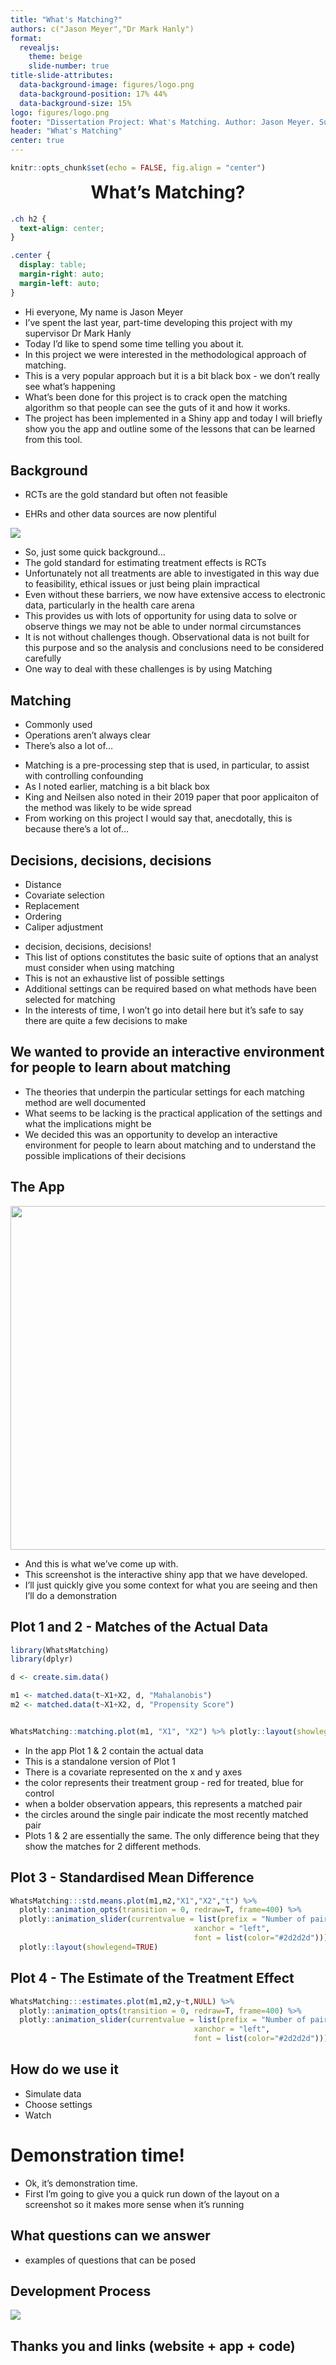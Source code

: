 ```yaml
---
title: "What's Matching?"
authors: c("Jason Meyer","Dr Mark Hanly")
format:
  revealjs:
    theme: beige
    slide-number: true
title-slide-attributes: 
  data-background-image: figures/logo.png
  data-background-position: 17% 44%
  data-background-size: 15%
logo: figures/logo.png
footer: "Dissertation Project: What's Matching. Author: Jason Meyer. Supervisor: Dr Mark Hanly"
header: "What's Matching"
center: true
---
```


```r
knitr::opts_chunk$set(echo = FALSE, fig.align = "center")
```

# What's Matching? {style="text-align: center; margin-top: 6px;" background-size="15%" background-position="17% 44%" background-image="figures/logo.png" auto-animate=true}

```css
.ch h2 {
  text-align: center;
}

.center {
  display: table;
  margin-right: auto;
  margin-left: auto;
}

```


:::notes
-   Hi everyone, My name is Jason Meyer\
-   I've spent the last year, part-time developing this project with my supervisor Dr Mark Hanly\
-   Today I'd like to spend some time telling you about it.
-   In this project we were interested in the methodological approach of matching.
-   This is a very popular approach but it is a bit black box - we don't really see what's happening
-   What's been done for this project is to crack open the matching algorithm so that people can see the guts of it and how it works.
-   The project has been implemented in a Shiny app and today I will briefly show you the app and outline some of the lessons that can be learned from this tool.
:::

## Background {.build .ch}

-   RCTs are the gold standard but often not feasible

-   EHRs and other data sources are now plentiful

![](https://www.rarst.net/images/Comicstripsasultimateformofdailytechhumo_13EF4/comic_dilbert.png){fig-align="center"}

::: notes
-   So, just some quick background...
-   The gold standard for estimating treatment effects is RCTs
-   Unfortunately not all treatments are able to investigated in this way due to feasibility, ethical issues or just being plain impractical
-   Even without these barriers, we now have extensive access to electronic data, particularly in the health care arena\
-   This provides us with lots of opportunity for using data to solve or observe things we may not be able to under normal circumstances\
-   It is not without challenges though. Observational data is not built for this purpose and so the analysis and conclusions need to be considered carefully\
-   One way to deal with these challenges is by using Matching
:::

## Matching {.ch}

-   Commonly used
-   Operations aren't always clear
-   There's also a lot of...

<!--

:::{.columns}
:::{.column width="25%"}

![](https://media.giphy.com/media/l0MYw6Cu1TfY3gsWk/giphy.gif){fig-align="right" width="100%"}

:::

:::{.column width="75%" align="right"}

> "Any sufficiently advanced technology is indistinguishable from magic."\
> <p style='text-align: right;'> Arthur C. Clarke </p>

:::
:::
-->

:::notes
-   Matching is a pre-processing step that is used, in particular, to assist with controlling confounding
-   As I noted earlier, matching is a bit black box
-   King and Neilsen also noted in their 2019 paper that poor applicaiton of the method was likely to be wide spread
-   From working on this project I would say that, anecdotally, this is because there's a lot of...
:::

## Decisions, decisions, decisions {.ch}

<!--
:::{.columns}

:::{.column width="50%"} -->

-   Distance\
-   Covariate selection\
-   Replacement\
-   Ordering\
-   Caliper adjustment

<!-- 
:::


:::{.column width="50%"}
### MAGIC! {style="text-align: center;"} 

{.footnote style="font-size: 10px; text-align: right;"}
source: <https://media.giphy.com/media/l0MYw6Cu1TfY3gsWk/giphy.gif>
::: 
:::

:::
-->

:::notes
-   decision, decisions, decisions!
-   This list of options constitutes the basic suite of options that an analyst must consider when using matching
-   This is not an exhaustive list of possible settings 
-   Additional settings can be required based on what methods have been selected for matching
-   In the interests of time, I won't go into detail here but it's safe to say there are quite a few decisions to make

:::

## We wanted to provide an interactive environment for people to learn about matching {.ch}

:::notes
-   The theories that underpin the particular settings for each matching method are well documented
-   What seems to be lacking is the practical application of the settings and what the implications might be
-   We decided this was an opportunity to develop an interactive environment for people to learn about matching and to understand the possible implications of their decisions 

:::

## The App {.ch}
  
![](figures/App_Main.jpeg){fig-align="center" height="550px"}


:::notes
-   And this is what we've come up with. 
-   This screenshot is the interactive shiny app that we have developed.
-   I'll just quickly give you some context for what you are seeing and then I'll do a demonstration

:::

## Plot 1 and 2 - Matches of the Actual Data {.ch}

<div class = 'center'>
```r
library(WhatsMatching)
library(dplyr)

d <- create.sim.data()

m1 <- matched.data(t~X1+X2, d, "Mahalanobis")
m2 <- matched.data(t~X1+X2, d, "Propensity Score")


WhatsMatching::matching.plot(m1, "X1", "X2") %>% plotly::layout(showlegend=TRUE)

```
</div>

:::notes

-   In the app Plot 1 & 2 contain the actual data
-   This is a standalone version of Plot 1
-   There is a covariate represented on the x and y axes 
-   the color represents their treatment group - red for treated, blue for control
-   when a bolder observation appears, this represents a matched pair
-   the circles around the single pair indicate the most recently matched pair
-   Plots 1 & 2 are essentially the same. The only difference being that they show the matches for 2 different methods.

:::

## Plot 3 - Standardised Mean Difference {.ch}

<div class = 'center'>
```r
WhatsMatching:::std.means.plot(m1,m2,"X1","X2","t") %>% 
  plotly::animation_opts(transition = 0, redraw=T, frame=400) %>%
  plotly::animation_slider(currentvalue = list(prefix = "Number of pairs matched: ",
                                         xanchor = "left",
                                         font = list(color="#2d2d2d"))) %>%
  plotly::layout(showlegend=TRUE)
```
</div>

:::notes



:::

## Plot 4 - The Estimate of the Treatment Effect {.ch}

<div class = 'center'>
```r
WhatsMatching:::estimates.plot(m1,m2,y~t,NULL) %>% 
  plotly::animation_opts(transition = 0, redraw=T, frame=400) %>%
  plotly::animation_slider(currentvalue = list(prefix = "Number of pairs matched: ",
                                         xanchor = "left",
                                         font = list(color="#2d2d2d")))
```
</div>


## How do we use it {.ch}

-   Simulate data
-   Choose settings
-   Watch


# Demonstration time!

:::notes
-   Ok, it's demonstration time. 
-   First I'm going to give you a quick run down of the layout on a screenshot so it makes more sense when it's running 
:::


## What questions can we answer {.ch}
- examples of questions that can be posed


## Development Process {.ch}

![](figures/dev_pathway.png){fig-align="center"}


## Thanks you and links (website + app + code) {.ch}

